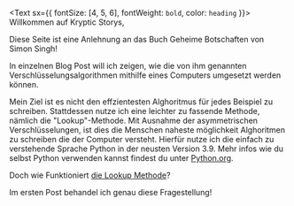 <Text sx={{ fontSize: [4, 5, 6], fontWeight: `bold`, color: `heading` }}>
  Willkommen auf Kryptic Storys,
</Text>

Diese Seite ist eine Anlehnung an das Buch Geheime Botschaften von Simon Singh!

In einzelnen Blog Post will ich zeigen, wie die von ihm genannten Verschlüsselungsalgorithmen mithilfe eines Computers umgesetzt werden können.

Mein Ziel ist es nicht den effzientesten Alghoritmus für jedes Beispiel zu schreiben. Stattdessen nutze ich eine leichter zu fassende Methode, nämlich die "Lookup"-Methode.
Mit Ausnahme der asymmetrischen Verschlüsselungen, ist dies die Menschen naheste möglichkeit Alghoritmen zu schreiben die der Computer versteht.
Hierfür nutze ich die einfach zu verstehende Sprache Python in der neusten Version 3.9.
Mehr infos wie du selbst Python verwenden kannst findest du unter [Python.org](https://python.org/).

Doch wie Funktioniert [die Lookup Methode](https://krypticstorys.gatsbyjs.io/lookup)?

Im ersten Post behandel ich genau diese Fragestellung!